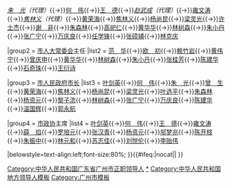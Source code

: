 {{Navbox
|name  = 中华人民共和国广州市正职领导人
|title = [[中华人民共和国]][[广州市]][[党和国家机构|四大机构]]首长
|image = [[File:Flag of the People's Republic of China.svg|80px]]
|state = {{{state<includeonly>|collapsed</includeonly>}}}
|above = 1947年广州市改为[[院辖市]]兼广东省[[中华人民共和国省会列表|省会]]；1955年1月1日改为广东省[[省辖市]]。

|group1 = [[中国共产党广州市委员会|中共市委]][[市委书记|(第一)书记]]
|list1  = [[叶剑英]]{{→}}''[[朱光 (1906年)|朱　光]]（代理）''{{→}}[[何伟 (1910年)|何　伟]]{{→}}[[王德 (1906年)|王　德]]{{→}}''[[赵武成]]（代理）''{{→}}[[雍文涛]]{{→}}''[[焦林义]]（代理）''{{→}}[[黄荣海]]{{→}}[[焦林义]]{{→}}[[杨尚昆]]{{→}}[[梁灵光]]{{→}}[[许士杰]]{{→}}[[谢非|谢　非]]{{→}}[[朱森林 (政治人物)|朱森林]]{{→}}[[高祀仁]]{{→}}[[黄华华]]{{→}}[[林树森]]{{→}}[[朱小丹]]{{→}}[[张广宁]]{{→}}[[万庆良]]{{→}}[[任学锋]]{{→}}[[张硕辅]]{{→}}[[林克庆]]

|group2 = [[广州市人民代表大会常务委员会|市人大常委会]]主任
|list2  = [[范华 (1918年)|范　华]]{{→}}[[欧初|欧　初]]{{→}}[[赖竹岩]]{{→}}[[黄伟宁]]{{→}}[[曾庆申]]{{→}}[[黄华华]]{{→}}[[林树森]]{{→}}[[朱小丹]]{{→}}[[张桂芳 (政治人物)|张桂芳]]{{→}}[[陈建华 (1956年3月)|陈建华]]{{→}}[[石奇珠]]{{→}}[[王衍诗]]

|group3 = [[广州市人民政府|市人民政府]][[广州市长列表|市长]]
|list3  = [[叶剑英]]{{→}}[[何伟 (1910年)|何　伟]]{{→}}[[朱光 (1906年)|朱　光]]{{→}}[[曾生|曾　生]]{{→}}[[黄荣海]]{{→}}[[焦林义]]{{→}}[[杨尚昆]]{{→}}[[梁灵光]]{{→}}[[叶选平]]{{→}}[[朱森林 (政治人物)|朱森林]]{{→}}[[杨资元]]{{→}}[[黎子流]]{{→}}[[林树森]]{{→}}[[张广宁]]{{→}}[[万庆良]]{{→}}[[陈建华 (1956年3月)|陈建华]]{{→}}[[温国辉]]{{→}}[[郭永航]]

|group4 = [[中国人民政治协商会议广州市委员会|市政协]]主席
|list4  = [[叶剑英]]{{→}}[[何伟 (1910年)|何　伟]]{{→}}[[王德 (1906年)|王　德]]{{→}}[[雍文涛]]{{→}}[[薛焰|薛　焰]]{{→}}[[罗培元]]{{→}}[[张汉青]]{{→}}[[杨资元]]{{→}}[[邬梦兆]]{{→}}[[陈开枝]]{{→}}[[朱振中 (1946年)|朱振中]]{{→}}[[林元和]]{{→}}[[苏志佳]]{{→}}[[刘悦伦]]{{→}}[[李贻伟]]

|belowstyle=text-align:left;font-size:80%;
}}<includeonly>{{#ifeq:{{{1}}}|nocat||
[[Category:中华人民共和国广东省广州市正职领导人]]
}}</includeonly><noinclude>
[[Category:中华人民共和国广东省广州市正职领导人|*]]
[[Category:中华人民共和国地方领导人模板]]
[[Category:广州市模板]]
</noinclude>